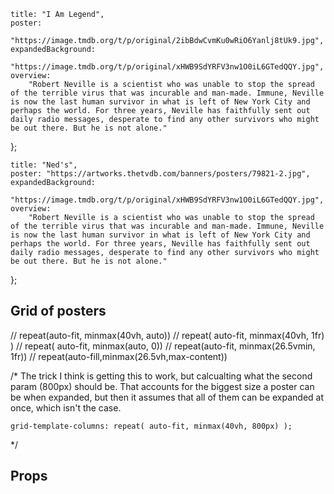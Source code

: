 
    title: "I Am Legend",
    poster:
        "https://image.tmdb.org/t/p/original/2ibBdwCvmKu0wRiO6Yanlj8tUk9.jpg",
    expandedBackground:
        "https://image.tmdb.org/t/p/original/xHWB9SdYRFV3nw1O0iL6GTedQQY.jpg",
    overview:
        "Robert Neville is a scientist who was unable to stop the spread of the terrible virus that was incurable and man-made. Immune, Neville is now the last human survivor in what is left of New York City and perhaps the world. For three years, Neville has faithfully sent out daily radio messages, desperate to find any other survivors who might be out there. But he is not alone."
};

    title: "Ned's",
    poster: "https://artworks.thetvdb.com/banners/posters/79821-2.jpg",
    expandedBackground:
        "https://image.tmdb.org/t/p/original/xHWB9SdYRFV3nw1O0iL6GTedQQY.jpg",
    overview:
        "Robert Neville is a scientist who was unable to stop the spread of the terrible virus that was incurable and man-made. Immune, Neville is now the last human survivor in what is left of New York City and perhaps the world. For three years, Neville has faithfully sent out daily radio messages, desperate to find any other survivors who might be out there. But he is not alone."
};

<Meta title="Poster" component={Poster} />

<Preview>
    <Story name="default">
        <div style={{ position: "relative", height: "100vh" }}>
            <Poster
                expanded={boolean("expanded", false)}
                width={text("width")}
                metadata={mediaData}
            />
        </div>
    </Story>
</Preview>

## Grid of posters

// repeat(auto-fit, minmax(40vh, auto))
// repeat( auto-fit, minmax(40vh, 1fr) )
// repeat( auto-fit, minmax(auto, 0))
// repeat(auto-fit, minmax(26.5vmin, 1fr))
// repeat(auto-fill,minmax(26.5vh,max-content))

/\*
The trick I think is getting this to work, but calcualting what the second param (800px)
should be. That accounts for the biggest size a poster can be when expanded, but then it assumes
that all of them can be expanded at once, which isn't the case.

    grid-template-columns: repeat( auto-fit, minmax(40vh, 800px) );

\*/

<Preview>
    <Story name="grid of posters">
        <Grid
            columns="repeat(auto-fill,minmax(min-content,min(40vh, 800px)))"
            gridGap="2em 0"
        >
            <Poster
                expanded={boolean("expanded", false)}
                metadata={mediaData}
                fullWidth
            />
            <Poster
                expanded={boolean("expanded", false)}
                metadata={mediaData2}
                fullWidth
            />
            <Poster
                expanded={boolean("expanded", false)}
                metadata={mediaData}
                fullWidth
            />
            <Poster
                expanded={boolean("expanded", false)}
                metadata={mediaData}
                fullWidth
            />
            <Poster
                expanded={boolean("expanded", false)}
                metadata={mediaData}
                fullWidth
            />
            <Poster
                expanded={boolean("expanded", false)}
                metadata={mediaData}
                fullWidth
            />
            <Poster
                expanded={boolean("expanded", false)}
                metadata={mediaData}
                fullWidth
            />
            <Poster
                expanded={boolean("expanded", false)}
                metadata={mediaData}
                fullWidth
            />
            <Poster
                expanded={boolean("expanded", false)}
                metadata={mediaData}
                fullWidth
            />
            <Poster
                expanded={boolean("expanded", false)}
                metadata={mediaData}
                fullWidth
            />
            <Poster
                expanded={boolean("expanded", false)}
                metadata={mediaData}
                fullWidth
            />
        </Grid>
    </Story>
</Preview>

## Props

<Props of={Poster} />
